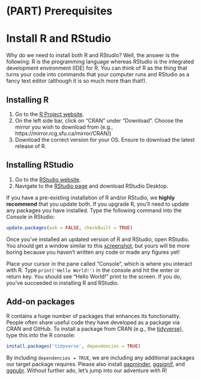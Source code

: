 # (PART) Prerequisites {-}

# Install R and RStudio {#install}

Why do we need to install both R and RStudio? Well, the answer is the following: R is the programming language whereas RStudio is the integrated development environment (IDE) for R. You can think of R as the thing that turns your code into commands that your computer runs and RStudio as a fancy text editor (although it is so much more than that!).


## Installing R

1. Go to the [R Project website](https://www.r-project.org/).
2. On the left side bar, click on "CRAN" under "Download". Choose the mirror you wish to download from (e.g., https://mirror.rcg.sfu.ca/mirror/CRAN/)
3. Download the correct version for your OS. Ensure to download the latest release of R.


## Installing RStudio

1. Go to the [RStudio website](https://rstudio.com/).
2. Navigate to the [RStudio page](https://rstudio.com/products/rstudio/) and download RStudio Desktop.

If you have a pre-existing installation of R and/or RStudio, we **highly recommend** that you update both. If you upgrade R, you'll need to update any packages you have installed. Type the following command into the Console in RStudio:

```r
update.packages(ask = FALSE, checkBuilt = TRUE)
```

Once you've installed an updated version of R and RStudio, open RStudio. You should get a window similar to this [screenshot](https://rstudio.com/wp-content/uploads/2014/04/rstudio-workbench.png), but yours will be more boring because you haven’t written any code or made any figures yet!

Place your cursor in the pane called "Console", which is where you interact with R. Type `print('Hello World!')` in the console and hit the enter or return key. You should see "Hello World!" print to the screen. If you do, you've succeeded in installing R and RStudio.


## Add-on packages

R contains a huge number of packages that enhances its functionality. People often share useful code they have developed as a package via CRAN and GitHub. To install a package from CRAN (e.g., the [tidyverse](https://www.tidyverse.org/)), type this into the R console:

```r
install.packages('tidyverse', dependencies = TRUE)
```

By including `dependencies = TRUE`, we are including any additional packages our target package requires. Please also install [gapminder](https://www.rdocumentation.org/packages/gapminder/), [ggsignif](https://www.rdocumentation.org/packages/ggsignif/), and [ggpubr](https://www.rdocumentation.org/packages/ggpubr/). Without further ado, let's jump into our adventure with R!


<script>
  iFrameResize({}, ".interactive");
  
var coll = document.getElementsByClassName("collapsible");
var coll_down = document.getElementsByClassName("collapse_content");
var i;

for (i = 0; i < coll.length; i++) {
  coll[i].addEventListener("click", function() {
    this.classList.toggle("active");
    var content = this.nextElementSibling;
    if (content.style.maxHeight){
      content.style.maxHeight = null;
    } else {
      content.style.maxHeight = content.scrollHeight + "px";
    } 
  });
}
</script>